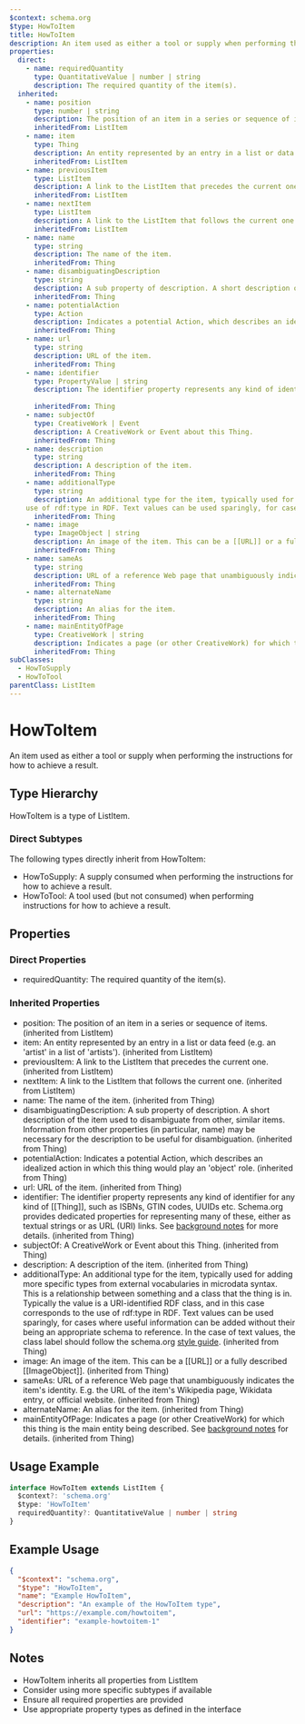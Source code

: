 ```yaml
---
$context: schema.org
$type: HowToItem
title: HowToItem
description: An item used as either a tool or supply when performing the instructions for how to achieve a result.
properties:
  direct:
    - name: requiredQuantity
      type: QuantitativeValue | number | string
      description: The required quantity of the item(s).
  inherited:
    - name: position
      type: number | string
      description: The position of an item in a series or sequence of items.
      inheritedFrom: ListItem
    - name: item
      type: Thing
      description: An entity represented by an entry in a list or data feed (e.g. an 'artist' in a list of 'artists').
      inheritedFrom: ListItem
    - name: previousItem
      type: ListItem
      description: A link to the ListItem that precedes the current one.
      inheritedFrom: ListItem
    - name: nextItem
      type: ListItem
      description: A link to the ListItem that follows the current one.
      inheritedFrom: ListItem
    - name: name
      type: string
      description: The name of the item.
      inheritedFrom: Thing
    - name: disambiguatingDescription
      type: string
      description: A sub property of description. A short description of the item used to disambiguate from other, similar items. Information from other properties (in particular, name) may be necessary for the description to be useful for disambiguation.
      inheritedFrom: Thing
    - name: potentialAction
      type: Action
      description: Indicates a potential Action, which describes an idealized action in which this thing would play an 'object' role.
      inheritedFrom: Thing
    - name: url
      type: string
      description: URL of the item.
      inheritedFrom: Thing
    - name: identifier
      type: PropertyValue | string
      description: The identifier property represents any kind of identifier for any kind of [[Thing]], such as ISBNs, GTIN codes, UUIDs etc. Schema.org provides dedicated properties for representing many of these, either as textual strings or as URL (URI) links. See [background notes](/docs/datamodel.html#identifierBg) for more details.
        
      inheritedFrom: Thing
    - name: subjectOf
      type: CreativeWork | Event
      description: A CreativeWork or Event about this Thing.
      inheritedFrom: Thing
    - name: description
      type: string
      description: A description of the item.
      inheritedFrom: Thing
    - name: additionalType
      type: string
      description: An additional type for the item, typically used for adding more specific types from external vocabularies in microdata syntax. This is a relationship between something and a class that the thing is in. Typically the value is a URI-identified RDF class, and in this case corresponds to the
    use of rdf:type in RDF. Text values can be used sparingly, for cases where useful information can be added without their being an appropriate schema to reference. In the case of text values, the class label should follow the schema.org <a href="https://schema.org/docs/styleguide.html">style guide</a>.
      inheritedFrom: Thing
    - name: image
      type: ImageObject | string
      description: An image of the item. This can be a [[URL]] or a fully described [[ImageObject]].
      inheritedFrom: Thing
    - name: sameAs
      type: string
      description: URL of a reference Web page that unambiguously indicates the item's identity. E.g. the URL of the item's Wikipedia page, Wikidata entry, or official website.
      inheritedFrom: Thing
    - name: alternateName
      type: string
      description: An alias for the item.
      inheritedFrom: Thing
    - name: mainEntityOfPage
      type: CreativeWork | string
      description: Indicates a page (or other CreativeWork) for which this thing is the main entity being described. See [background notes](/docs/datamodel.html#mainEntityBackground) for details.
      inheritedFrom: Thing
subClasses:
  - HowToSupply
  - HowToTool
parentClass: ListItem
---
```

# HowToItem

An item used as either a tool or supply when performing the instructions for how to achieve a result.

## Type Hierarchy

HowToItem is a type of ListItem.

### Direct Subtypes

The following types directly inherit from HowToItem:

- HowToSupply: A supply consumed when performing the instructions for how to achieve a result.
- HowToTool: A tool used (but not consumed) when performing instructions for how to achieve a result.

## Properties

### Direct Properties

- requiredQuantity: The required quantity of the item(s).

### Inherited Properties

- position: The position of an item in a series or sequence of items. (inherited from ListItem)
- item: An entity represented by an entry in a list or data feed (e.g. an 'artist' in a list of 'artists'). (inherited from ListItem)
- previousItem: A link to the ListItem that precedes the current one. (inherited from ListItem)
- nextItem: A link to the ListItem that follows the current one. (inherited from ListItem)
- name: The name of the item. (inherited from Thing)
- disambiguatingDescription: A sub property of description. A short description of the item used to disambiguate from other, similar items. Information from other properties (in particular, name) may be necessary for the description to be useful for disambiguation. (inherited from Thing)
- potentialAction: Indicates a potential Action, which describes an idealized action in which this thing would play an 'object' role. (inherited from Thing)
- url: URL of the item. (inherited from Thing)
- identifier: The identifier property represents any kind of identifier for any kind of [[Thing]], such as ISBNs, GTIN codes, UUIDs etc. Schema.org provides dedicated properties for representing many of these, either as textual strings or as URL (URI) links. See [background notes](/docs/datamodel.html#identifierBg) for more details.
         (inherited from Thing)
- subjectOf: A CreativeWork or Event about this Thing. (inherited from Thing)
- description: A description of the item. (inherited from Thing)
- additionalType: An additional type for the item, typically used for adding more specific types from external vocabularies in microdata syntax. This is a relationship between something and a class that the thing is in. Typically the value is a URI-identified RDF class, and in this case corresponds to the
    use of rdf:type in RDF. Text values can be used sparingly, for cases where useful information can be added without their being an appropriate schema to reference. In the case of text values, the class label should follow the schema.org <a href="https://schema.org/docs/styleguide.html">style guide</a>. (inherited from Thing)
- image: An image of the item. This can be a [[URL]] or a fully described [[ImageObject]]. (inherited from Thing)
- sameAs: URL of a reference Web page that unambiguously indicates the item's identity. E.g. the URL of the item's Wikipedia page, Wikidata entry, or official website. (inherited from Thing)
- alternateName: An alias for the item. (inherited from Thing)
- mainEntityOfPage: Indicates a page (or other CreativeWork) for which this thing is the main entity being described. See [background notes](/docs/datamodel.html#mainEntityBackground) for details. (inherited from Thing)

## Usage Example

```typescript
interface HowToItem extends ListItem {
  $context?: 'schema.org'
  $type: 'HowToItem'
  requiredQuantity?: QuantitativeValue | number | string
}
```

## Example Usage

```json
{
  "$context": "schema.org",
  "$type": "HowToItem",
  "name": "Example HowToItem",
  "description": "An example of the HowToItem type",
  "url": "https://example.com/howtoitem",
  "identifier": "example-howtoitem-1"
}
```

## Notes

- HowToItem inherits all properties from ListItem
- Consider using more specific subtypes if available
- Ensure all required properties are provided
- Use appropriate property types as defined in the interface